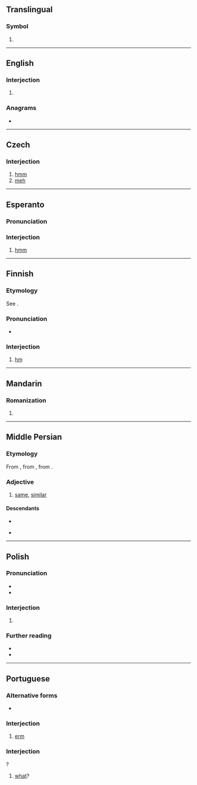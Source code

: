 {{also|HM|.hm|h'm|H.M.|ḥm|ḫm}}
==Translingual==

===Symbol===
{{head|mul|symbol}}

# {{SI-unit-abb2|hecto|meter|metre|[[length]]}}

----

==English==

===Interjection===
{{en-interj}}

# {{ngd|A shorter variant of {{m|en|hmm}}.}}

===Anagrams===
* {{anagrams|en|a=hm|MH}}

----

==Czech==

===Interjection===
{{head|cs|interjection}}

# [[hmm]]
# [[meh]]

----

==Esperanto==

===Pronunciation===
{{eo-IPA}}

===Interjection===
{{eo-interj}}

# [[hmm]]

----

==Finnish==

===Etymology===
See {{m|fi|hmm}}.

===Pronunciation===
* {{IPA|fi|[m̩]}}

===Interjection===
{{fi-int}}

# [[#English|hm]] {{gloss|expressing confusion, annoyance, etc.}}

----

==Mandarin==

===Romanization===
{{cmn-pinyin}}

# {{pinyin reading of|噷}}

----

==Middle Persian==

===Etymology===
From {{inh|pal|ira-pro|*hamHás}}, from {{inh|pal|iir-pro|*samHás}}, from {{der|pal|ine-pro|*somHós}}.

===Adjective===
{{head|pal|adjective}}

# [[same]], [[similar]]

====Descendants====
* {{desc|fa|هم}}
* {{desc|txb|ām|bor=1}} {{q|possibly}}

----

==Polish==

===Pronunciation===
* {{IPA|pl|/hm̩/}}
* {{audio|pl|LL-Q809 (pol)-Olaf-hm.wav|Audio}}

===Interjection===
{{head|pl|interjection}}

# {{l|en|hm}} {{gl|indicating thinking or pondering}}
#: {{syn|pl|hmm}}

===Further reading===
* {{R:pl:WSJP}}
* {{R:pl:PWN}}

----

==Portuguese==

===Alternative forms===
* {{alt|pt|hmm|hmmm|mmm}}

===Interjection===
{{pt-interj}}

# [[erm]] {{gloss|expression of uncertainty}}

===Interjection===
{{pt-interj}}?

# [[what]]?